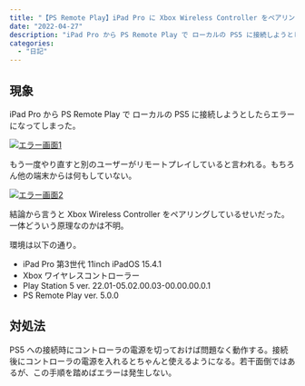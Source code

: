 ```yaml
---
title: "【PS Remote Play】iPad Pro に Xbox Wireless Controller をペアリングしていると PS5 に接続できない(80001fff)"
date: "2022-04-27"
description: "iPad Pro から PS Remote Play で ローカルの PS5 に接続しようとしたときのエラー対処法"
categories:
  - "日記"
---
```


## 現象

iPad Pro から PS Remote Play で ローカルの PS5 に接続しようとしたらエラーになってしまった。

<a href="/static/images/img_0093-1024x715.webp" rel="noopener noreferrer">![エラー画面1](/static/images/img_0093-1024x715.webp)</a>

もう一度やり直すと別のユーザーがリモートプレイしていると言われる。もちろん他の端末からは何もしていない。

<a href="/static/images/img_0094-1024x715.webp" rel="noopener noreferrer">![エラー画面2](/static/images/img_0094-1024x715.webp)</a>

結論から言うと Xbox Wireless Controller をペアリングしているせいだった。一体どういう原理なのかは不明。

環境は以下の通り。

- iPad Pro 第3世代 11inch iPadOS 15.4.1
- Xbox ワイヤレスコントローラー
- Play Station 5 ver. 22.01-05.02.00.03-00.00.00.0.1
- PS Remote Play ver. 5.0.0

## 対処法

PS5 への接続時にコントローラの電源を切っておけば問題なく動作する。接続後にコントローラの電源を入れるとちゃんと使えるようになる。若干面倒ではあるが、この手順を踏めばエラーは発生しない。
